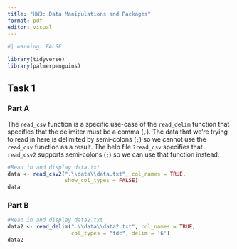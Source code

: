 ```yaml
---
title: "HW3: Data Manipulations and Packages"
format: pdf
editor: visual
---
```


```r
#| warning: FALSE

library(tidyverse)
library(palmerpenguins)
```

## Task 1

### Part A

The `read_csv` function is a specific use-case of the `read_delim` function that specifies that the delimiter must be a comma (`,`). The data that we're trying to read in here is delimited by semi-colons (`;`) so we cannot use the `read_csv` function as a result. The help file `?read_csv` specifies that `read_csv2` supports semi-colons (`;`) so we can use that function instead.

```r
#Read in and display data.txt
data <- read_csv2(".\\data\\data.txt", col_names = TRUE, 
                  show_col_types = FALSE)
data
```

### Part B

```r
#Read in and display data2.txt
data2 <- read_delim(".\\data\\data2.txt", col_names = TRUE, 
                    col_types = "fdc", delim = '6')
data2
```
